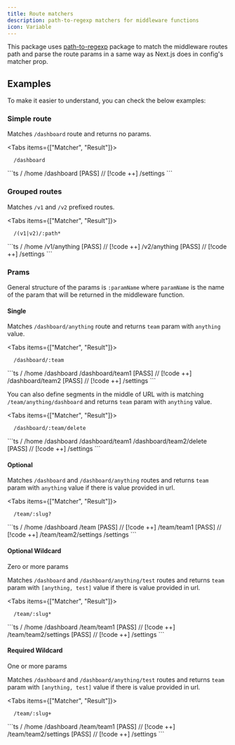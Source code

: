 ```yaml
---
title: Route matchers
description: path-to-regexp matchers for middleware functions
icon: Variable
---
```



This package uses [path-to-regexp](https://github.com/component/path-to-regexp) package to match the middleware routes path and parse the route params in a same way as Next.js does in config's matcher prop.

## Examples

To make it easier to understand, you can check the below examples:

### Simple route

Matches `/dashboard` route and returns no params.

<Tabs items={["Matcher", "Result"]}>
  <Tab value="Matcher">
  ```plaintext
    /dashboard
  ```
  </Tab>
  <Tab value="Result">
  ```ts
    /
    /home
    /dashboard [PASS] // [!code ++]
    /settings
  ```
  </Tab>
</Tabs>

### Grouped routes

Matches `/v1` and `/v2` prefixed routes.

<Tabs items={["Matcher", "Result"]}>
  <Tab value="Matcher">
  ```plaintext
    /(v1|v2)/:path*
  ```
  </Tab>
  <Tab value="Result">
  ```ts
    /
    /home
    /v1/anything [PASS] // [!code ++]
    /v2/anything [PASS] // [!code ++]
    /settings
  ```
  </Tab>
</Tabs>

### Prams

General structure of the params is `:paramName` where `paramName` is the name of the param that will be returned in the middleware function.

#### Single

Matches `/dashboard/anything` route and returns `team` param with `anything` value.

<Tabs items={["Matcher", "Result"]}>
  <Tab value="Matcher">
  ```plaintext
    /dashboard/:team
  ```
  </Tab>
  <Tab value="Result">
  ```ts
    /
    /home
    /dashboard
    /dashboard/team1 [PASS] // [!code ++]
    /dashboard/team2 [PASS] // [!code ++]
    /settings
  ```
  </Tab>
</Tabs>

You can also define segments in the middle of URL with is matching `/team/anything/dashboard` and returns `team` param with `anything` value.

<Tabs items={["Matcher", "Result"]}>
  <Tab value="Matcher">
  ```plaintext
    /dashboard/:team/delete
  ```
  </Tab>
  <Tab value="Result">
  ```ts
    /
    /home
    /dashboard
    /dashboard/team1
    /dashboard/team2/delete [PASS] // [!code ++]
    /settings
  ```
  </Tab>
</Tabs>

#### Optional

Matches `/dashboard` and `/dashboard/anything` routes and returns `team` param with `anything` value if there is value provided in url.

<Tabs items={["Matcher", "Result"]}>
  <Tab value="Matcher">
  ```plaintext
    /team/:slug?
  ```
  </Tab>
  <Tab value="Result">
  ```ts
    /
    /home
    /dashboard
    /team                [PASS] // [!code ++]
    /team/team1          [PASS] // [!code ++]
    /team/team2/settings
    /settings
  ```
  </Tab>
</Tabs>

#### Optional Wildcard

<Callout>
Zero or more params
</Callout>

Matches `/dashboard` and `/dashboard/anything/test` routes and returns `team` param with `[anything, test]` value if there is value provided in url.

<Tabs items={["Matcher", "Result"]}>
  <Tab value="Matcher">
  ```plaintext
    /team/:slug*
  ```
  </Tab>
  <Tab value="Result">
  ```ts
    /
    /home
    /dashboard
    /team/team1          [PASS] // [!code ++]
    /team/team2/settings [PASS] // [!code ++]
    /settings
  ```
  </Tab>
</Tabs>

#### Required Wildcard

<Callout>
One or more params
</Callout>

Matches `/dashboard` and `/dashboard/anything/test` routes and returns `team` param with `[anything, test]` value if there is value provided in url.

<Tabs items={["Matcher", "Result"]}>
  <Tab value="Matcher">
  ```plaintext
    /team/:slug+
  ```
  </Tab>
  <Tab value="Result">
  ```ts
    /
    /home
    /dashboard
    /team/team1          [PASS] // [!code ++]
    /team/team2/settings [PASS] // [!code ++]
    /settings
  ```
  </Tab>
</Tabs>
